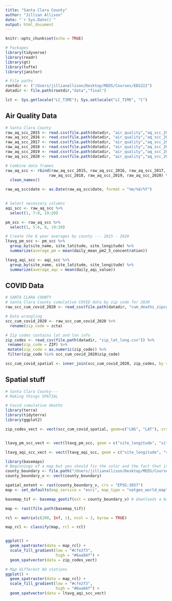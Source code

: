 ```yaml
---
title: "Santa Clara County"
author: "Jillian Allison"
date: "`r Sys.Date()`"
output: html_document
---
```


```r
knitr::opts_chunk$set(echo = TRUE)

# Packages
library(tidyverse)
library(readr)
library(gt)
library(tufte)
library(janitor)

# File paths
rootdir <- ("/Users/jillianallison/Desktop/MEDS/Courses/EDS222")
datadir <- file.path(rootdir,"data","final")

lct <- Sys.getlocale("LC_TIME"); Sys.setlocale("LC_TIME", "C")
```

## Air Quality Data 
```r
# Santa Clara County 
raw_aq_scc_2015 <- read.csv(file.path(datadir, "air_quality","aq_scc_2015.csv"), stringsAsFactors = FALSE)
raw_aq_scc_2016 <- read.csv(file.path(datadir, "air_quality","aq_scc_2016.csv"), stringsAsFactors = FALSE)
raw_aq_scc_2017 <- read.csv(file.path(datadir, "air_quality","aq_scc_2017.csv"), stringsAsFactors = FALSE)
raw_aq_scc_2018 <- read.csv(file.path(datadir, "air_quality","aq_scc_2018.csv"), stringsAsFactors = FALSE)
raw_aq_scc_2019 <- read.csv(file.path(datadir, "air_quality","aq_scc_2019.csv"), stringsAsFactors = FALSE)
raw_aq_scc_2020 <- read.csv(file.path(datadir, "air_quality","aq_scc_2020.csv"), stringsAsFactors = FALSE)

# Combine data frames 
raw_aq_scc <- rbind(raw_aq_scc_2015, raw_aq_scc_2016, raw_aq_scc_2017,
                   raw_aq_scc_2018, raw_aq_scc_2019, raw_aq_scc_2020) %>%
  clean_names()

raw_aq_scc$date <- as.Date(raw_aq_scc$date, format = "%m/%d/%Y")
  

# Select necessary columns 
aqi_scc <- raw_aq_scc %>%
  select(1, 7:8, 19:20)

pm_scc <- raw_aq_scc %>%
  select(1, 5:6, 8, 19:20)

# Create the 6 year averages by county --- 2015 - 2020 
ltavg_pm_scc <- pm_scc %>%
  group_by(site_name, site_latitude, site_longitude) %>%
  summarize(average_pm = mean(daily_mean_pm2_5_concentration))

ltavg_aqi_scc <- aqi_scc %>%
  group_by(site_name, site_latitude, site_longitude) %>%
  summarize(average_aqi = mean(daily_aqi_value))
```

## COVID Data
```r
# SANTA CLARA COUNTY
# Santa Clara County cumulative COVID data by zip code for 2020
raw_scc_cum_covid_2020 <- read_csv(file.path(datadir, "cum_deaths_zipcode_scc.csv"))

# Data wrangling
scc_cum_covid_2020 <- raw_scc_cum_covid_2020 %>%
  rename(zip_code = zcta) 

# Zip codes contains lat and lon info 
zip_codes <- read_csv(file.path(datadir, "zip_lat_long.csv")) %>%
 rename(zip_code = ZIP) %>%
 mutate(zip_code = as.numeric(zip_code)) %>%
 filter(zip_code %in% scc_cum_covid_2020$zip_code) 

scc_cum_covid_spatial <- inner_join(scc_cum_covid_2020, zip_codes, by = "zip_code")
```

## Spatial stuff
```r
# Santa Clara County--- 
# Making things SPATIAL 

# Covid cumulative deaths 
library(terra)
library(tidyterra)
library(ggplot2)

zip_codes_vect <- vect(scc_cum_covid_spatial, geom=c("LNG", "LAT"), crs="EPSG:4326", keepgeom=FALSE)


ltavg_pm_scc_vect <- vect(ltavg_pm_scc, geom = c("site_longitude", "site_latitude"), crs = "EPSG:4326",  keepgeom = FALSE)

ltavg_aqi_scc_vect <- vect(ltavg_aqi_scc, geom = c("site_longitude", "site_latitude"), crs = "EPSG:4326",  keepgeom = FALSE)

```

```r
library(basemaps)
# Beginnings of a map but you should fix the color and the fact that its floating ok 
county_boundary <- file.path("/Users/jillianallison/Desktop/MEDS/Courses/EDS222/data/final/scc_county_boundary/geo_export_68da2c43-7af7-4d7a-b35c-05339ab65394.shp")
county_boundary_v <- vect(county_boundary)

spatial_extent <- rast(county_boundary_v, crs = "EPSG:3857")
map <- set_defaults(map_service = "esri", map_type = "natgeo_world_map")

basemap_tif <- basemap_geotif(ext = county_boundary_v) # downloads a basemap as a .tif file

map <- rast(file.path(basemap_tif)) 

rcl <- matrix(c(200, Inf, 1), ncol = 3, byrow = TRUE)

map_rcl <- classify(map, rcl = rcl)


ggplot() + 
  geom_spatraster(data = map_rcl) + 
  scale_fill_gradient(low = "#cfe2f3", 
                      high = "#6aa84f") +
  geom_spatvector(data = zip_codes_vect) 

# Map different AQ stations 
ggplot() +
  geom_spatraster(data = map_rcl) +
  scale_fill_gradient(low = "#cfe2f3",
                      high = "#6aa84f") +
  geom_spatvector(data = ltavg_aqi_scc_vect)

```


